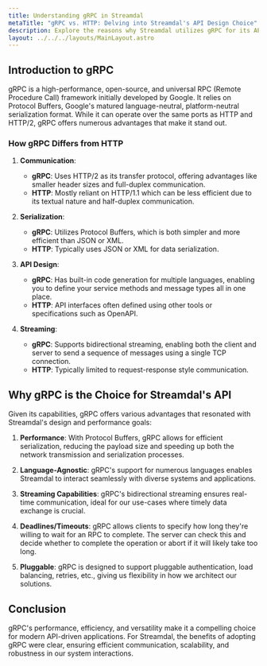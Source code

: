 ```yaml
---
title: Understanding gRPC in Streamdal
metaTitle: "gRPC vs. HTTP: Delving into Streamdal's API Design Choice"
description: Explore the reasons why Streamdal utilizes gRPC for its API infrastructure and how it compares to traditional HTTP.
layout: ../../../layouts/MainLayout.astro
---
```



<Changes />

## Introduction to gRPC

gRPC is a high-performance, open-source, and universal RPC (Remote Procedure Call) framework initially developed by Google. It relies on Protocol Buffers, Google's matured language-neutral, platform-neutral serialization format. While it can operate over the same ports as HTTP and HTTP/2, gRPC offers numerous advantages that make it stand out.

### How gRPC Differs from HTTP

1. **Communication**: 
   - **gRPC**: Uses HTTP/2 as its transfer protocol, offering advantages like smaller header sizes and full-duplex communication.
   - **HTTP**: Mostly reliant on HTTP/1.1 which can be less efficient due to its textual nature and half-duplex communication.

2. **Serialization**:
   - **gRPC**: Utilizes Protocol Buffers, which is both simpler and more efficient than JSON or XML. 
   - **HTTP**: Typically uses JSON or XML for data serialization.

3. **API Design**:
   - **gRPC**: Has built-in code generation for multiple languages, enabling you to define your service methods and message types all in one place.
   - **HTTP**: API interfaces often defined using other tools or specifications such as OpenAPI.

4. **Streaming**:
   - **gRPC**: Supports bidirectional streaming, enabling both the client and server to send a sequence of messages using a single TCP connection.
   - **HTTP**: Typically limited to request-response style communication.

## Why gRPC is the Choice for Streamdal's API

Given its capabilities, gRPC offers various advantages that resonated with Streamdal's design and performance goals:

1. **Performance**: With Protocol Buffers, gRPC allows for efficient serialization, reducing the payload size and speeding up both the network transmission and serialization processes.

2. **Language-Agnostic**: gRPC's support for numerous languages enables Streamdal to interact seamlessly with diverse systems and applications.

3. **Streaming Capabilities**: gRPC's bidirectional streaming ensures real-time communication, ideal for our use-cases where timely data exchange is crucial.

4. **Deadlines/Timeouts**: gRPC allows clients to specify how long they're willing to wait for an RPC to complete. The server can check this and decide whether to complete the operation or abort if it will likely take too long.

5. **Pluggable**: gRPC is designed to support pluggable authentication, load balancing, retries, etc., giving us flexibility in how we architect our solutions.

## Conclusion

gRPC's performance, efficiency, and versatility make it a compelling choice for modern API-driven applications. For Streamdal, the benefits of adopting gRPC were clear, ensuring efficient communication, scalability, and robustness in our system interactions.
